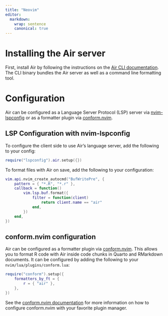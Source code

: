```yaml
---
title: "Neovim"
editor:
  markdown:
    wrap: sentence
    canonical: true
---
```


# Installing the Air server

First, install Air by following the instructions on the [Air CLI documentation](https://posit-dev.github.io/air/cli.html). The CLI binary bundles the Air server as well as a command line formatting tool.

# Configuration

Air can be configured as a Language Server Protocol (LSP) server via [nvim-lspconfig](https://github.com/neovim/nvim-lspconfig) or as a formatter plugin via [conform.nvim](https://github.com/stevearc/conform.nvim).

## LSP Configuration with nvim-lspconfig

To configure the client side to use Air's language server, add the following to your config:

```lua
require("lspconfig").air.setup({})
```

To format files with Air on save, add the following to your configuration:

```lua
vim.api.nvim_create_autocmd("BufWritePre", {
    pattern = { "*.R", "*.r" },
    callback = function()
        vim.lsp.buf.format({
            filter = function(client)
                return client.name == "air"
            end,
        })
    end,
})
```

## conform.nvim configuration

Air can be configured as a formatter plugin via [conform.nvim](https://github.com/stevearc/conform.nvim). This allows you to format R code with Air inside code chunks in Quarto and RMarkdown documents. It can be configured by adding the following to your `nvim/lua/plugins/conform.lua`:

```lua
require("conform").setup({
    formatters_by_ft = {
        r = { "air" },
    },
})
```

See the [conform.nvim documentation](https://github.com/stevearc/conform.nvim?tab=readme-ov-file#installation) for more information on how to configure conform.nvim with your favorite plugin manager.
